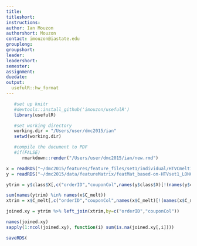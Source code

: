 ```yaml
---
title: 
titleshort:
instructions:
author: Ian Mouzon
authorshort: Mouzon
contact: imouzon@iastate.edu
grouplong: 
groupshort: 
leader: 
leadershort: 
semester: 
assignment: 
duedate: 
output:
  usefulR::hw_format
---
```


<!--- # (R code (No Results in Document)) -->
```r
   #set up knitr
   #devtools::install_github('imouzon/usefulR')
   library(usefulR)

   #set working directory
   working.dir = "/Users/user/dmc2015/ian"
   setwd(working.dir)

   #compile the document to PDF
   #if(FALSE) 
      rmarkdown::render("/Users/user/dmc2015/ian/new.rmd")
```

<!--- chunk-label: R code (No Results in Document) -->
```r

x = readRDS("~/dmc2015/features/feature_files/set1/individual/HTVCmelt1_Combn_UniqueUser.rds")
y = readRDS("~/dmc2015/data/featureMatrix/featMat_based-on-HTVset1_LONG_ver0.6.rds")

ytrim = y$class$X[,c("orderID","couponCol",names(y$class$X)[!(names(y$class$X) %in% names(x$C_melt))])]

sum(names(ytrim) %in% names(x$C_melt))
xtrim = x$C_melt[,c("orderID","couponCol",names(x$C_melt)[!(names(x$C_melt) %in% names(ytrim))])]

joined.xy = ytrim %>% left_join(xtrim,by=c("orderID","couponCol"))

names(joined.xy)
sapply(1:ncol(joined.xy), function(i) sum(is.na(joined.xy[,i])))

saveRDS(
```
